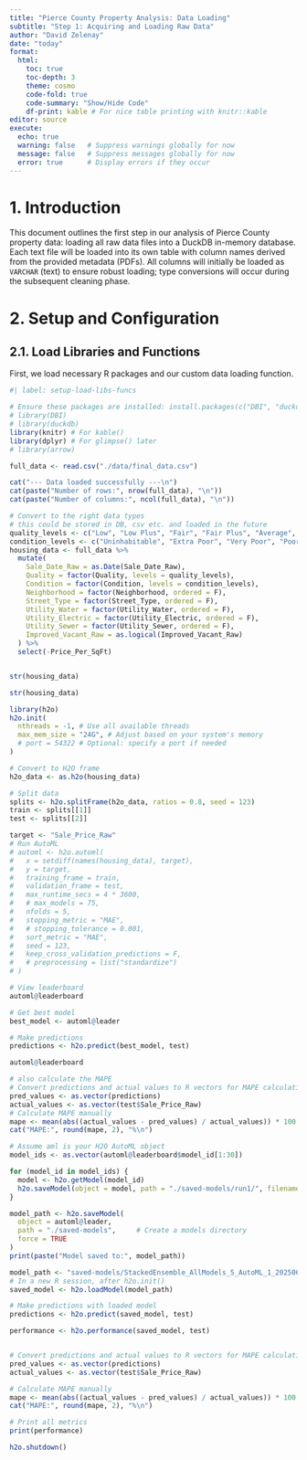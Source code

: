 ```yaml
---
title: "Pierce County Property Analysis: Data Loading"
subtitle: "Step 1: Acquiring and Loading Raw Data"
author: "David Zelenay"
date: "today"
format: 
  html:
    toc: true
    toc-depth: 3
    theme: cosmo 
    code-fold: true
    code-summary: "Show/Hide Code"
    df-print: kable # For nice table printing with knitr::kable
editor: source
execute:
  echo: true
  warning: false   # Suppress warnings globally for now
  message: false   # Suppress messages globally for now
  error: true      # Display errors if they occur
---
```


# 1. Introduction

This document outlines the first step in our analysis of Pierce County property data: loading all raw data files into a DuckDB in-memory database. Each text file will be loaded into its own table with column names derived from the provided metadata (PDFs). All columns will initially be loaded as `VARCHAR` (text) to ensure robust loading; type conversions will occur during the subsequent cleaning phase.

# 2. Setup and Configuration

## 2.1. Load Libraries and Functions

First, we load necessary R packages and our custom data loading function.

```r
#| label: setup-load-libs-funcs

# Ensure these packages are installed: install.packages(c("DBI", "duckdb", "knitr", "dplyr"))
# library(DBI)
# library(duckdb)
library(knitr) # For kable()
library(dplyr) # For glimpse() later
# library(arrow)
```

```r
full_data <- read.csv("./data/final_data.csv")

cat("--- Data loaded successfully ---\n")
cat(paste("Number of rows:", nrow(full_data), "\n"))
cat(paste("Number of columns:", ncol(full_data), "\n"))

```


```r
# Convert to the right data types
# this could be stored in DB, csv etc. and loaded in the future
quality_levels <- c("Low", "Low Plus", "Fair", "Fair Plus", "Average", "Average Plus", "Good", "Good Plus", "Very Good", "Very Good Plus", "Excellent"  )
condition_levels <- c("Uninhabitable", "Extra Poor", "Very Poor", "Poor", "Fair", "Average", "Good")
housing_data <- full_data %>%
  mutate(
    Sale_Date_Raw = as.Date(Sale_Date_Raw),
    Quality = factor(Quality, levels = quality_levels),
    Condition = factor(Condition, levels = condition_levels),
    Neighborhood = factor(Neighborhood, ordered = F),
    Street_Type = factor(Street_Type, ordered = F),
    Utility_Water = factor(Utility_Water, ordered = F),
    Utility_Electric = factor(Utility_Electric, ordered = F),
    Utility_Sewer = factor(Utility_Sewer, ordered = F),
    Improved_Vacant_Raw = as.logical(Improved_Vacant_Raw)
  ) %>%
  select(-Price_Per_SqFt)


str(housing_data)

```

```r
str(housing_data)
```






```r
library(h2o)
h2o.init(
  nthreads = -1, # Use all available threads
  max_mem_size = "24G", # Adjust based on your system's memory
  # port = 54322 # Optional: specify a port if needed
)
```

```r

# Convert to H2O frame
h2o_data <- as.h2o(housing_data)

# Split data
splits <- h2o.splitFrame(h2o_data, ratios = 0.8, seed = 123)
train <- splits[[1]]
test <- splits[[2]]

```

```r

target <- "Sale_Price_Raw"
# Run AutoML
# automl <- h2o.automl(
#   x = setdiff(names(housing_data), target),
#   y = target,
#   training_frame = train,
#   validation_frame = test,
#   max_runtime_secs = 4 * 3600,
#   # max_models = 75,
#   nfolds = 5,
#   stopping_metric = "MAE",
#   # stopping_tolerance = 0.001,
#   sort_metric = "MAE",
#   seed = 123,
#   keep_cross_validation_predictions = F,
#   # preprocessing = list("standardize")
# )

# View leaderboard
automl@leaderboard

# Get best model
best_model <- automl@leader

# Make predictions
predictions <- h2o.predict(best_model, test)

```

```r
automl@leaderboard
```

```r
# also calculate the MAPE
# Convert predictions and actual values to R vectors for MAPE calculation
pred_values <- as.vector(predictions)
actual_values <- as.vector(test$Sale_Price_Raw)
# Calculate MAPE manually
mape <- mean(abs((actual_values - pred_values) / actual_values)) * 100
cat("MAPE:", round(mape, 2), "%\n")
```

```r
# Assume aml is your H2O AutoML object
model_ids <- as.vector(automl@leaderboard$model_id[1:30])

for (model_id in model_ids) {
  model <- h2o.getModel(model_id)
  h2o.saveModel(object = model, path = "./saved-models/run1/", filename = model_id, force = TRUE)
}
```

```r
model_path <- h2o.saveModel(
  object = automl@leader,
  path = "./saved-models",     # Create a models directory
  force = TRUE
)
print(paste("Model saved to:", model_path))
```


```r
model_path <- "saved-models/StackedEnsemble_AllModels_5_AutoML_1_20250619_13803"
# In a new R session, after h2o.init()
saved_model <- h2o.loadModel(model_path)

# Make predictions with loaded model
predictions <- h2o.predict(saved_model, test)

performance <- h2o.performance(saved_model, test)


# Convert predictions and actual values to R vectors for MAPE calculation
pred_values <- as.vector(predictions)
actual_values <- as.vector(test$Sale_Price_Raw)

# Calculate MAPE manually
mape <- mean(abs((actual_values - pred_values) / actual_values)) * 100
cat("MAPE:", round(mape, 2), "%\n")

# Print all metrics
print(performance)


```


```r
h2o.shutdown()
```







